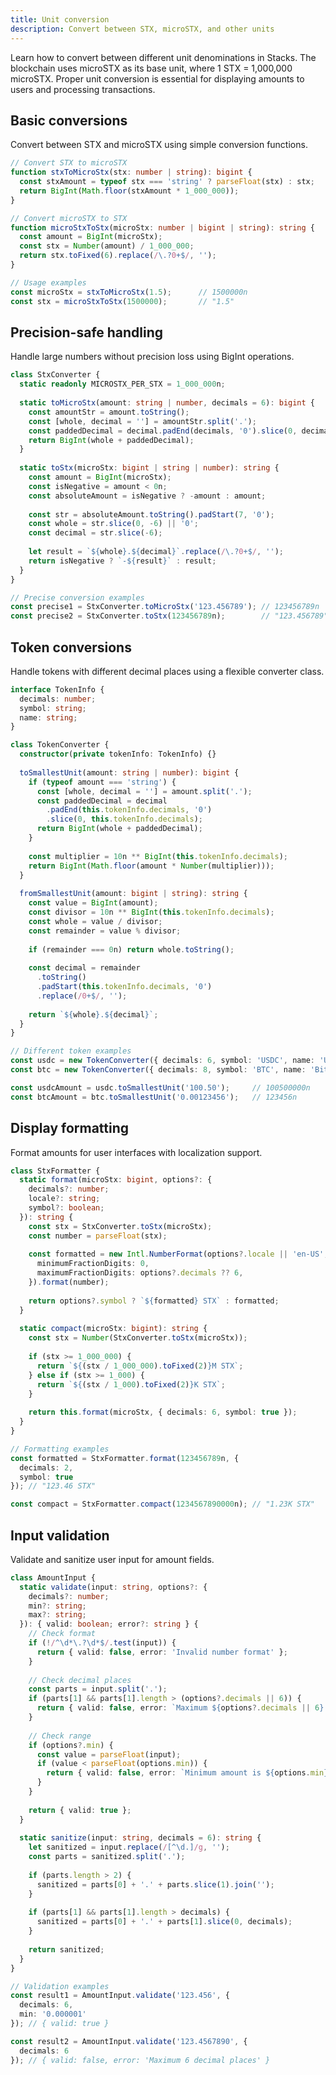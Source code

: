 ```yaml
---
title: Unit conversion
description: Convert between STX, microSTX, and other units
---
```


Learn how to convert between different unit denominations in Stacks. The blockchain uses microSTX as its base unit, where 1 STX = 1,000,000 microSTX. Proper unit conversion is essential for displaying amounts to users and processing transactions.

## Basic conversions

Convert between STX and microSTX using simple conversion functions.

```typescript
// Convert STX to microSTX
function stxToMicroStx(stx: number | string): bigint {
  const stxAmount = typeof stx === 'string' ? parseFloat(stx) : stx;
  return BigInt(Math.floor(stxAmount * 1_000_000));
}

// Convert microSTX to STX
function microStxToStx(microStx: number | bigint | string): string {
  const amount = BigInt(microStx);
  const stx = Number(amount) / 1_000_000;
  return stx.toFixed(6).replace(/\.?0+$/, '');
}

// Usage examples
const microStx = stxToMicroStx(1.5);      // 1500000n
const stx = microStxToStx(1500000);       // "1.5"
```

## Precision-safe handling

Handle large numbers without precision loss using BigInt operations.

```typescript
class StxConverter {
  static readonly MICROSTX_PER_STX = 1_000_000n;
  
  static toMicroStx(amount: string | number, decimals = 6): bigint {
    const amountStr = amount.toString();
    const [whole, decimal = ''] = amountStr.split('.');
    const paddedDecimal = decimal.padEnd(decimals, '0').slice(0, decimals);
    return BigInt(whole + paddedDecimal);
  }
  
  static toStx(microStx: bigint | string | number): string {
    const amount = BigInt(microStx);
    const isNegative = amount < 0n;
    const absoluteAmount = isNegative ? -amount : amount;
    
    const str = absoluteAmount.toString().padStart(7, '0');
    const whole = str.slice(0, -6) || '0';
    const decimal = str.slice(-6);
    
    let result = `${whole}.${decimal}`.replace(/\.?0+$/, '');
    return isNegative ? `-${result}` : result;
  }
}

// Precise conversion examples
const precise1 = StxConverter.toMicroStx('123.456789'); // 123456789n
const precise2 = StxConverter.toStx(123456789n);        // "123.456789"
```

## Token conversions

Handle tokens with different decimal places using a flexible converter class.

```typescript
interface TokenInfo {
  decimals: number;
  symbol: string;
  name: string;
}

class TokenConverter {
  constructor(private tokenInfo: TokenInfo) {}
  
  toSmallestUnit(amount: string | number): bigint {
    if (typeof amount === 'string') {
      const [whole, decimal = ''] = amount.split('.');
      const paddedDecimal = decimal
        .padEnd(this.tokenInfo.decimals, '0')
        .slice(0, this.tokenInfo.decimals);
      return BigInt(whole + paddedDecimal);
    }
    
    const multiplier = 10n ** BigInt(this.tokenInfo.decimals);
    return BigInt(Math.floor(amount * Number(multiplier)));
  }
  
  fromSmallestUnit(amount: bigint | string): string {
    const value = BigInt(amount);
    const divisor = 10n ** BigInt(this.tokenInfo.decimals);
    const whole = value / divisor;
    const remainder = value % divisor;
    
    if (remainder === 0n) return whole.toString();
    
    const decimal = remainder
      .toString()
      .padStart(this.tokenInfo.decimals, '0')
      .replace(/0+$/, '');
    
    return `${whole}.${decimal}`;
  }
}

// Different token examples
const usdc = new TokenConverter({ decimals: 6, symbol: 'USDC', name: 'USD Coin' });
const btc = new TokenConverter({ decimals: 8, symbol: 'BTC', name: 'Bitcoin' });

const usdcAmount = usdc.toSmallestUnit('100.50');     // 100500000n
const btcAmount = btc.toSmallestUnit('0.00123456');   // 123456n
```

## Display formatting

Format amounts for user interfaces with localization support.

```typescript
class StxFormatter {
  static format(microStx: bigint, options?: {
    decimals?: number;
    locale?: string;
    symbol?: boolean;
  }): string {
    const stx = StxConverter.toStx(microStx);
    const number = parseFloat(stx);
    
    const formatted = new Intl.NumberFormat(options?.locale || 'en-US', {
      minimumFractionDigits: 0,
      maximumFractionDigits: options?.decimals ?? 6,
    }).format(number);
    
    return options?.symbol ? `${formatted} STX` : formatted;
  }
  
  static compact(microStx: bigint): string {
    const stx = Number(StxConverter.toStx(microStx));
    
    if (stx >= 1_000_000) {
      return `${(stx / 1_000_000).toFixed(2)}M STX`;
    } else if (stx >= 1_000) {
      return `${(stx / 1_000).toFixed(2)}K STX`;
    }
    
    return this.format(microStx, { decimals: 6, symbol: true });
  }
}

// Formatting examples
const formatted = StxFormatter.format(123456789n, {
  decimals: 2,
  symbol: true
}); // "123.46 STX"

const compact = StxFormatter.compact(1234567890000n); // "1.23K STX"
```

## Input validation

Validate and sanitize user input for amount fields.

```typescript
class AmountInput {
  static validate(input: string, options?: {
    decimals?: number;
    min?: string;
    max?: string;
  }): { valid: boolean; error?: string } {
    // Check format
    if (!/^\d*\.?\d*$/.test(input)) {
      return { valid: false, error: 'Invalid number format' };
    }
    
    // Check decimal places
    const parts = input.split('.');
    if (parts[1] && parts[1].length > (options?.decimals || 6)) {
      return { valid: false, error: `Maximum ${options?.decimals || 6} decimal places` };
    }
    
    // Check range
    if (options?.min) {
      const value = parseFloat(input);
      if (value < parseFloat(options.min)) {
        return { valid: false, error: `Minimum amount is ${options.min}` };
      }
    }
    
    return { valid: true };
  }
  
  static sanitize(input: string, decimals = 6): string {
    let sanitized = input.replace(/[^\d.]/g, '');
    const parts = sanitized.split('.');
    
    if (parts.length > 2) {
      sanitized = parts[0] + '.' + parts.slice(1).join('');
    }
    
    if (parts[1] && parts[1].length > decimals) {
      sanitized = parts[0] + '.' + parts[1].slice(0, decimals);
    }
    
    return sanitized;
  }
}

// Validation examples
const result1 = AmountInput.validate('123.456', { 
  decimals: 6, 
  min: '0.000001' 
}); // { valid: true }

const result2 = AmountInput.validate('123.4567890', { 
  decimals: 6 
}); // { valid: false, error: 'Maximum 6 decimal places' }
```